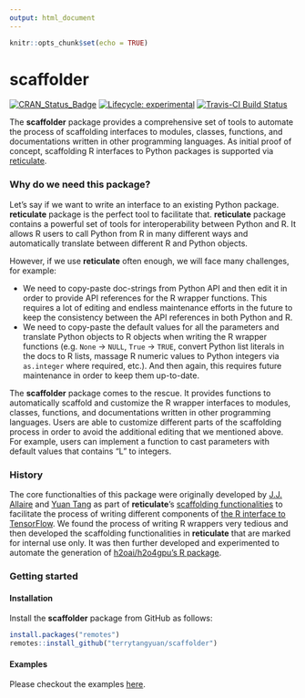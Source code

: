 ```yaml
---
output: html_document
---
```



```r
knitr::opts_chunk$set(echo = TRUE)
```

# scaffolder

[![CRAN_Status_Badge](http://www.r-pkg.org/badges/version/scaffolder)](https://cran.r-project.org/package=scaffolder)
[![Lifecycle: experimental](https://img.shields.io/badge/lifecycle-experimental-orange.svg)](https://www.tidyverse.org/lifecycle/#experimental)
[![Travis-CI Build
Status](https://travis-ci.org/terrytangyuan/scaffolder.svg?branch=master)](https://travis-ci.org/terrytangyuan/scaffolder)

The **scaffolder** package provides a comprehensive set of tools to automate the process of scaffolding interfaces to modules, classes, functions, and documentations written in other programming languages. As initial proof of concept, scaffolding R interfaces to Python packages is supported via [reticulate](https://github.com/rstudio/reticulate).

### Why do we need this package?

Let's say if we want to write an interface to an existing Python package. **reticulate** package is the perfect tool to facilitate that. **reticulate** package contains a powerful set of tools for interoperability between Python and R. It allows R users to call Python from R in many different ways and automatically translate between different R and Python objects.

However, if we use **reticulate** often enough, we will face many challenges, for example:

* We need to copy-paste doc-strings from Python API and then edit it in order to provide API references for the R wrapper functions. This requires a lot of editing and endless maintenance efforts in the future to keep the consistency between the API references in both Python and R.
* We need to copy-paste the default values for all the parameters and translate Python objects to R objects when writing the R wrapper functions (e.g. `None` -> `NULL`, `True` -> `TRUE`, convert Python list literals in the docs to R lists, massage R numeric values to Python integers via `as.integer` where required, etc.). And then again, this requires future maintenance in order to keep them up-to-date.

The **scaffolder** package comes to the rescue. It provides functions to automatically scaffold and customize the R wrapper interfaces to modules, classes, functions, and documentations written in other programming languages. Users are able to customize different parts of the scaffolding process in order to avoid the additional editing that we mentioned above. For example, users can implement a function to cast parameters with default values that contains "L" to integers.

### History

The core functionalties of this package were originally developed by [J.J. Allaire](https://github.com/jjallaire) and [Yuan Tang](https://github.com/terrytangyuan) as part of **reticulate**'s [scaffolding functionalities](https://github.com/rstudio/reticulate/blob/a046bd12eecc7c879ff14637367d661c707b5d8d/R/wrapper.R) to facilitate the process of writing different components of [the R interface to TensorFlow](https://tensorflow.rstudio.com/). We found the process of writing R wrappers very tedious and then developed the scaffolding functionalities in **reticulate** that are marked for internal use only. It was then further developed and experimented to automate the generation of [h2oai/h2o4gpu's R package](https://github.com/h2oai/h2o4gpu/tree/2af2bc75cef4ad93a28b80c1359c2cefe758a643/src/interface_r/).

### Getting started

#### Installation

Install the **scaffolder** package from GitHub as follows:

```r
install.packages("remotes")
remotes::install_github("terrytangyuan/scaffolder")
```

#### Examples

Please checkout the examples [here](https://terrytangyuan.github.io/scaffolder/articles/intro.html).
